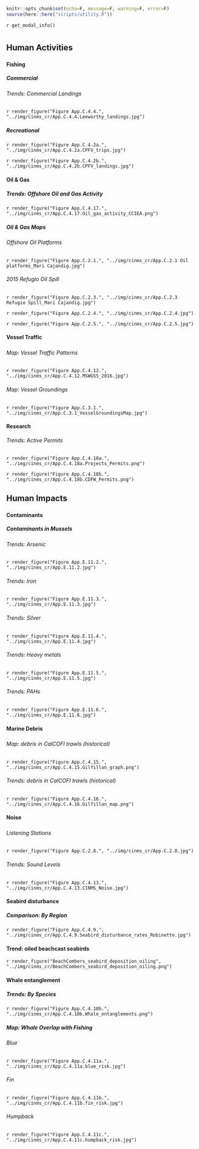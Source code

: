 ```r
knitr::opts_chunk$set(echo=F, message=F, warning=F, error=F)
source(here::here("scripts/utility.R"))
```

`r get_modal_info()`

# {.tabset}

## Human Activities 

### {.tabset}
#### Fishing {.tabset}

##### Commercial {.tabset}
###### Trends: Commercial Landings

`r render_figure("Figure App.C.4.4.", "../img/cinms_cr/App.C.4.4.Leeworthy_landings.jpg")`

##### Recreational 

`r render_figure("Figure App.C.4.2a.", "../img/cinms_cr/App.C.4.2a.CPFV_trips.jpg")`

`r render_figure("Figure App.C.4.2b.", "../img/cinms_cr/App.C.4.2b.CPFV_landings.jpg")`

#### Oil & Gas {.tabset}

##### Trends: Offshore Oil and Gas Activity 

`r render_figure("Figure App.C.4.17.", "../img/cinms_cr/App.C.4.17.Oil_gas_activity_CCIEA.png")`

##### Oil & Gas Maps {.tabset}

###### Offshore Oil Platforms

`r render_figure("Figure App.C.2.1.", "../img/cinms_cr/App.C.2.1 Oil platforms_Mari Cajandig.jpg")`

###### 2015 Refugio Oil Spill

`r render_figure("Figure App.C.2.3.", "../img/cinms_cr/App.C.2.3 Refugio Spill_Mari Cajandig.jpg")`

`r render_figure("Figure App.C.2.4.", "../img/cinms_cr/App.C.2.4.jpg")`

`r render_figure("Figure App.C.2.5.", "../img/cinms_cr/App.C.2.5.jpg")`

#### Vessel Traffic

##### {.tabset}

###### Map: Vessel Traffic Patterns

`r render_figure("Figure App.C.4.12.", "../img/cinms_cr/App.C.4.12.MSWGSS_2016.jpg")`

###### Map: Vessel Groundings

`r render_figure("Figure App.C.3.1.", "../img/cinms_cr/App.C.3.1_VesselGroundingsMap.jpg")`

#### Research
###### Trends: Active Permits

`r render_figure("Figure App.C.4.18a.", "../img/cinms_cr/App.C.4.18a.Projects_Permits.png")`

`r render_figure("Figure App.C.4.18b.", "../img/cinms_cr/App.C.4.18b.CDFW_Permits.png")`

## Human Impacts

### {.tabset}
#### Contaminants 
##### Contaminants in Mussels {.tabset}

###### Trends: Arsenic

`r render_figure("Figure App.E.11.2.", "../img/cinms_cr/App.E.11.2.jpg")`

###### Trends: Iron

`r render_figure("Figure App.E.11.3.", "../img/cinms_cr/App.E.11.3.jpg")`

###### Trends: Silver

`r render_figure("Figure App.E.11.4.", "../img/cinms_cr/App.E.11.4.jpg")`

###### Trends: Heavy metals

`r render_figure("Figure App.E.11.5.", "../img/cinms_cr/App.E.11.5.jpg")`

###### Trends: PAHs

`r render_figure("Figure App.E.11.6.", "../img/cinms_cr/App.E.11.6.jpg")`

#### Marine Debris

##### {.tabset}

###### Map: debris in CalCOFI trawls (historical)

`r render_figure("Figure App.C.4.15.", "../img/cinms_cr/App.C.4.15.Gilfillan_graph.png")`

###### Trends: debris in CalCOFI trawls (historical)

`r render_figure("Figure App.C.4.16.", "../img/cinms_cr/App.C.4.16.Gilfillan_map.png")`

#### Noise

##### {.tabset}

###### Listening Stations

`r render_figure("Figure App.C.2.8.", "../img/cinms_cr/App.C.2.8.jpg")`

###### Trends: Sound Levels

`r render_figure("Figure App.C.4.13.", "../img/cinms_cr/App.C.4.13.CINMS_Noise.jpg")`

#### Seabird disturbance

##### Comparison: By Region

`r render_figure("Figure App.C.4.9.", "../img/cinms_cr/App.C.4.9.Seabird_disturbance_rates_Robinette.jpg")`

#### Trend: oiled beachcast seabirds

`r render_figure("BeachCombers_seabird_deposition_oiling", "../img/cinms_cr/BeachCombers_seabird_deposition_oiling.png")`

#### Whale entanglement {.tabset}

##### Trends: By Species

`r render_figure("Figure App.C.4.10b.", "../img/cinms_cr/App.C.4.10b.Whale_entanglements.png")`

##### Map: Whale Overlap with Fishing {.tabset}

###### Blue

`r render_figure("Figure App.C.4.11a.", "../img/cinms_cr/App.C.4.11a.blue_risk.jpg")`

###### Fin

`r render_figure("Figure App.C.4.11b.", "../img/cinms_cr/App.C.4.11b.fin_risk.jpg")`

###### Humpback

`r render_figure("Figure App.C.4.11c.", "../img/cinms_cr/App.C.4.11c.humpback_risk.jpg")`
